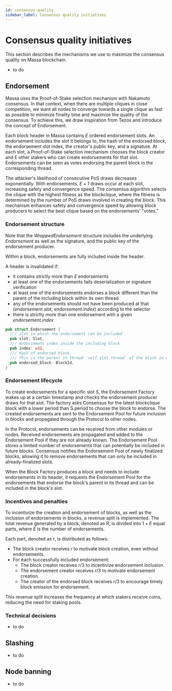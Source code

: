 ```yaml
---
id: consensus-quality
sidebar_label: Consensus quality initiatives
---
```

# Consensus quality initiatives

This section describes the mechanisms we use to maximize the consensus quality on Massa blockchain. 

- to do

## Endorsement

Massa uses the Proof-of-Stake selection mechanism with Nakamoto consensus. In that context, when there are multiple cliques 
in close competition, we want all nodes to converge towards a single clique as fast as possible to minimize finality time 
and maximize the quality of the consensus. To achieve this, we draw inspiration from Tezos and introduce the concept of Endorsement.

Each block header in Massa contains $E$ ordered endorsement slots. An endorsement includes the slot it belongs to, the hash 
of the endorsed block, the endorsement slot index, the creator's public key, and a signature. At each slot, a Proof-of-Stake 
selection mechanism chooses the block creator and E other stakers who can create endorsements for that slot. Endorsements can 
be seen as votes endorsing the parent block in the corresponding thread. 

The attacker's likelihood of consecutive PoS draws decreases exponentially. With endorsements, $E+1$ draws occur at each slot, 
increasing safety and convergence speed. The consensus algorithm selects the clique with the highest fitness as the blockclique, where 
the fitness is determined by the number of PoS draws involved in creating the block. This mechanism enhances safety and convergence 
speed by allowing block producers to select the best clique based on the endorsements' "votes." 


### Endorsement structure

Note that the *WrappedEndorsement* structure includes the underlying *Endorsement* as well as the signature, 
and the public key of the endorsement producer.

Within a block, endorsements are fully included inside the header.

A header is invalidated if:

- it contains strictly more than *E* endorsements
- at least one of the endorsements fails deserialization or signature verification
- at least one of the endorsements endorses a block different than the parent of the including block within its own thread
- any of the endorsements should not have been produced at that (*endorsement.slot*, *endorsement.index*) according to the selector
- there is strictly more than one endorsement with a given *endorsement.index*

```rust
pub struct Endorsement {
  /// slot in which the endorsement can be included
  pub slot: Slot,
  /// endorsement index inside the including block
  pub index: u32,
  /// Hash of endorsed block.
  /// This is the parent in thread `self.slot.thread` of the block in which the endorsement is included
  pub endorsed_block: BlockId,
}
```

### Endorsement lifecycle
To create endorsements for a specific slot $S$, the Endorsement Factory wakes up at a certain timestamp and checks 
the endorsement producer draws for that slot. The factory asks Consensus for the latest blockclique block with a lower period than S.period to choose the block to endorse. 
The created endorsements are sent to the Endorsement Pool for future inclusion in blocks and propagated through the 
Protocol to other nodes.

In the Protocol, endorsements can be received from other modules or nodes. Received endorsements are propagated and added 
to the Endorsement Pool if they are not already known. The Endorsement Pool stores a limited number of endorsements that 
can potentially be included in future blocks. Consensus notifies the Endorsement Pool of newly finalized blocks, allowing 
it to remove endorsements that can only be included in already-finalized slots.

When the Block Factory produces a block and needs to include endorsements in its header, it requests the Endorsement Pool 
for the endorsements that endorse the block's parent in its thread and can be included in the block's slot.

### Incentives and penalties
To incentivize the creation and endorsement of blocks, as well as the inclusion of endorsements in blocks, a revenue split is implemented. The total revenue generated by a block, denoted as $R$, is divided into $1+E$ equal parts, where $E$ is the number of endorsements.

Each part, denoted as $r$, is distributed as follows:

- The block creator receives $r$ to motivate block creation, even without endorsements.
- For each successfully included endorsement:
    - The block creator receives $r/3$ to incentivize endorsement inclusion.
    - The endorsement creator receives $r/3$ to motivate endorsement creation.
    - The creator of the endorsed block receives $r/3$ to encourage timely block emission for endorsement.
    
This revenue split increases the frequency at which stakers receive coins, reducing the need for staking pools.

### Technical decisions
- to do


## Slashing
- to do

## Node banning
- to do